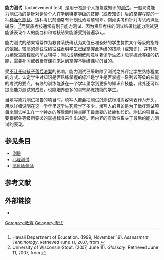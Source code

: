'''能力测试'''（achievement test）是用于检测个人技能或知识的[[测试|测试]]。一般来说能力测试指的是针对评价个人在学到特定等级的技能（或者知识）后的掌握程度的一种[[标准化测试|标准化测试]]。这种考试前通常有计划性的考前辅导，例如实习和针对考试的课堂辅导。<ref name=HDE>Hawaii Department of Education. (1999, November 19). ''Assessment Terminology''. Retrieved June 11, 2007, from {{cite web |url=http://www.k12.hi.us/~atr/evaluation/glossary.htm |title=存档副本 |accessdate=2007-06-11  |deadurl=yes |archiveurl=https://web.archive.org/web/20070714030414/http://www.k12.hi.us/~atr/evaluation/glossary.htm |archivedate=2007-07-14 }}</ref><ref name=UWS>University of Wisconsin-Stout. (2007, June 11). ''Glossary''. Retrieved June 11, 2007, from {{cite web |url=http://faculty.uwstout.edu/lawlerm/at101/glossary.shtml |title=存档副本 |accessdate=2007-06-11  |deadurl=yes |archiveurl=https://web.archive.org/web/20070927210551/http://faculty.uwstout.edu/lawlerm/at101/glossary.shtml |archivedate=2007-09-27 }}</ref>而资质考核通常有别于能力测试，因为资质考核的测试结果比能力测试更能够表现个人的能力和和考核结果能够受到普遍承认。

能力测试的结果常常作为教育系统确认为某位已准备好的学生提供某个等级的指导的依据。较高的测试成绩往往表明学生已经掌握此等级的技能（或知识），并有能力接受更高程度的学业辅导；测试成绩偏低则意味着该学生还未能掌握此等级的技能，需要补习或者重修课程来达到掌握本等级课程的目的。

受[[不让任何孩子落后法案|不让任何孩子落后法案]]的影响，能力测试已采取除了测试之外评定学生熟练程度的方式。认定学生对知识是否熟练掌握的标准是学生是否掌握一系列该等级的技能的考试的要点。有效的训练能够在一个学年里学到更多的知识和技能，此外还可以提高能力测试的成绩，也能培养更多的具有熟练技能的学生。

当填写能力测试报告的项目时，填写人都会把测试的测试标准内容列表作为开头，用以详细说明在这一学年里这学生究竟学了多少。填写人的目的是为了做好测试项目来测试学生在一个特定的等级里时候掌握了最重要的技能和知识。测试的项目主要根据各等级所要求的掌握标准来作出决定。但内容的有效性取决于最后的能力测试的表现。

== 参见条目 ==
*[[測驗|測驗]]
*[[心理测试|心理测试]]
*[[高风险测验|高风险测验]]

== 参考文献 ==
{{reflist}}

== 外部链接 ==
*
[[Category:教育|Category:教育]]
[[Category:考试|Category:考试]]